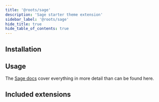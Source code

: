 ```yaml
---
title: '@roots/sage'
description: 'Sage starter theme extension'
sidebar_label: '@roots/sage'
hide_title: true
hide_table_of_contents: true
---
```




<Hero
  title="@roots/sage"
  subtitle="Preset configuration for the Sage WordPress starter theme"
/>

## Installation

<Install packages="@roots/sage" />

## Usage

The [Sage docs](https://docs.roots.io/sage/10.x/compiling-assets) cover everything in more detail than can be found here.

## Included extensions

<IncludedExtensions />
